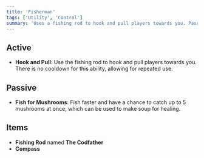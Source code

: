 ```yaml
---
title: 'Fisherman'
tags: ['Utility', 'Control']
summary: 'Uses a fishing rod to hook and pull players towards you. Passively catches items faster and has a chance to catch mushrooms or soup while fishing.'
---
```


## Active

- **Hook and Pull**: Use the fishing rod to hook and pull players towards you. There is no cooldown for this ability, allowing for repeated use.

## Passive

- **Fish for Mushrooms**: Fish faster and have a chance to catch up to 5 mushrooms at once, which can be used to make soup for healing.

## Items

- **Fishing Rod** named **The Codfather**
- **Compass**
